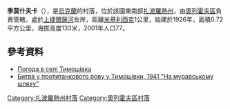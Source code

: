 {{coord|47|43|23|N|35|55|6|E|scale:100000|display=title}}

'''季莫什夫卡'''（{{lang-uk|Тимошівка}}），是[[烏克蘭|烏克蘭]]的村落，位於該國東南部[[扎波羅熱州|扎波羅熱州]]，由[[奧列霍夫區|奧列霍夫區]]負責管轄，處於[[上捷爾薩河|上捷爾薩河]]左岸，距離[[米基利西克_(奧列霍夫區)|米基利西克]]1公里，始建於1926年，面積0.72平方公里，海拔高度133米，2001年人口77。

==參考資料==
* [http://weather.in.ua/ua/zaporozhskaja/26121 Погода в селі Тимошівка]{{Wayback|url=http://weather.in.ua/ua/zaporozhskaja/26121 |date=20111220041526 }}
* [http://h.ua/story/85385/ Битва у протитанкового рову у Тимошівки, 1941 "На муравському шляху"]{{Wayback|url=http://h.ua/story/85385/ |date=20160305080916 }}

[[Category:扎波羅熱州村落|Category:扎波羅熱州村落]]
[[Category:奧列霍夫區村落|Category:奧列霍夫區村落]]


{{Zaporizhia-geo-stub}}